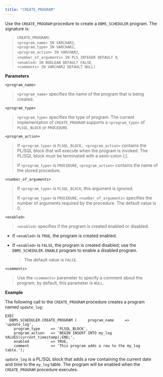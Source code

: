 ```yaml
---
title: "CREATE_PROGRAM"
---
```




Use the `CREATE_PROGRAM` procedure to create a `DBMS_SCHEDULER` program. The signature is:

> `CREATE_PROGRAM(`  
> `<program_name> IN VARCHAR2`,  
> `<program_type> IN VARCHAR2,`  
> `<program_action> IN VARCHAR2`,  
> `<number_of_arguments> IN PLS_INTEGER DEFAULT 0`,  
> `<enabled> IN BOOLEAN DEFAULT FALSE`,  
> `<comments> IN VARCHAR2 DEFAULT NULL)`

**Parameters**

`<program_name>`

> `<program_name>` specifies the name of the program that is being created.

`<program_type>`

> `<program_type>` specifies the type of program. The current implementation of `CREATE_PROGRAM` supports a `<program_type>` of `PLSQL_BLOCK` or `PROCEDURE`.

`<program_action>`

> If `<program_type>` is `PLSQL_BLOCK, <program_action>` contains the PL/SQL block that will execute when the program is invoked. The PL/SQL block must be terminated with a semi-colon (;).
> 
> If `<program_type>` is `PROCEDURE`, `<program_action>` contains the name of the stored procedure.

`<number_of_arguments>`

> If `<program_type>` is `PLSQL_BLOCK`, this argument is ignored.
> 
> If `<program_type>` is `PROCEDURE`, `<number_of_arguments>` specifies the number of arguments required by the procedure. The default value is 0.

`<enabled>`

> `<enabled>` specifies if the program is created enabled or disabled:

  - If `<enabled>` is `TRUE`, the program is created enabled.

  - If `<enabled>` is `FALSE`, the program is created disabled; use the `DBMS_SCHEDULER.ENABLE` program to enable a disabled program.
    
    > The default value is `FALSE`.

`<comments>`

> Use the `<comments>` parameter to specify a comment about the program; by default, this parameter is `NULL`.

**Example**

The following call to the `CREATE_PROGRAM` procedure creates a program named `update_log`:

``` text
EXEC
  DBMS_SCHEDULER.CREATE_PROGRAM (     program_name     => 'update_log',
    program_type     => 'PLSQL_BLOCK',
    program_action   => 'BEGIN INSERT INTO my_log VALUES(current_timestamp);END;',
    enabled          => TRUE,
    comment          => 'This program adds a row to the my_log table.');
```

`update_log` is a PL/SQL block that adds a row containing the current date and time to the `my_log` table. The program will be enabled when the `CREATE_PROGRAM` procedure executes.
